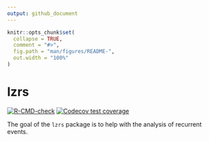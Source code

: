 ```yaml
---
output: github_document
---
```


<!-- README.md is generated from README.Rmd. Please edit that file -->

```r
knitr::opts_chunk$set(
  collapse = TRUE,
  comment = "#>",
  fig.path = "man/figures/README-",
  out.width = "100%"
)
```

# lzrs

<!-- badges: start -->
[![R-CMD-check](https://github.com/asshah4/lzrs/actions/workflows/R-CMD-check.yaml/badge.svg)](https://github.com/asshah4/lzrs/actions/workflows/R-CMD-check.yaml)
[![Codecov test coverage](https://codecov.io/gh/asshah4/lzrs/branch/main/graph/badge.svg)](https://app.codecov.io/gh/asshah4/lzrs?branch=main)
<!-- badges: end -->

The goal of the `lzrs` package is to help with the analysis of recurrent events.